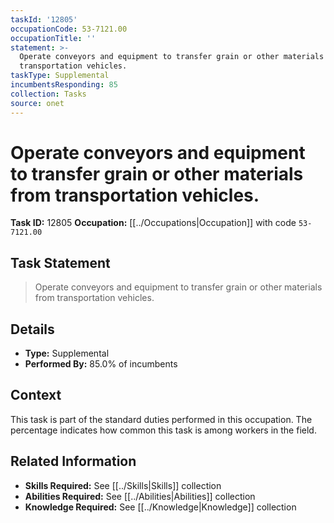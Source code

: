 ```yaml
---
taskId: '12805'
occupationCode: 53-7121.00
occupationTitle: ''
statement: >-
  Operate conveyors and equipment to transfer grain or other materials from
  transportation vehicles.
taskType: Supplemental
incumbentsResponding: 85
collection: Tasks
source: onet
---
```

# Operate conveyors and equipment to transfer grain or other materials from transportation vehicles.

**Task ID:** 12805
**Occupation:** [[../Occupations|Occupation]] with code `53-7121.00`

## Task Statement

> Operate conveyors and equipment to transfer grain or other materials from transportation vehicles.

## Details

- **Type:** Supplemental
- **Performed By:** 85.0% of incumbents

## Context

This task is part of the standard duties performed in this occupation. The percentage indicates how common this task is among workers in the field.

## Related Information

- **Skills Required:** See [[../Skills|Skills]] collection
- **Abilities Required:** See [[../Abilities|Abilities]] collection
- **Knowledge Required:** See [[../Knowledge|Knowledge]] collection
